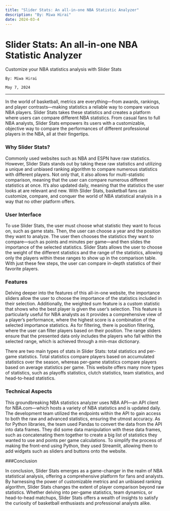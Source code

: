 ```yaml
---
title: "Slider Stats: An all-in-one NBA Statistic Analyzer"
description: "By: Miwa Hirai"
date: 2024-03-4
---
```


# Slider Stats: An all-in-one NBA Statistic Analyzer

<div>
    Customize your NBA statistics analysis with Slider Stats
    
    By: Miwa Hirai
    
    May 7, 2024
</div>

---

In the world of basketball, metrics are everything—from awards, rankings, and player contrasts—making statistics a reliable way to compare various NBA players. Slider Stats takes these statistics and creates a platform where users can compare different NBA statistics. From casual fans to full NBA analysts, Slider Stats empowers its users with a customizable, objective way to compare the performances of different professional players in the NBA, all at their fingertips. 

### Why Slider Stats?

Commonly used websites such as NBA and ESPN have raw statistics. However, Slider Stats stands out by taking these raw statistics and utilizing a unique and unbiased ranking algorithm to compare numerous statistics with different players. Not only that, it also allows for multi-statistic comparison, meaning that the user can compare numerous different statistics at once. It’s also updated daily, meaning that the statistics the user looks at are relevant and new. With Slider Stats, basketball fans can customize, compare, and conquer the world of NBA statistical analysis in a way that no other platform offers.

### User Interface

To use Slider Stats, the user must choose what statistic they want to focus on, such as game stats. Then, the user can choose a year and the position they want to analyze. The user then chooses the statistics they want to compare—such as points and minutes per game—and then slides the importance of the selected statistics. Slider Stats allows the user to choose the weight of the different statistics and the range of the statistics, allowing only the players within these ranges to show up in the comparison table. With just these few steps, the user can compare in-depth statistics of their favorite players. 

### Features

Delving deeper into the features of this all-in-one website, the importance sliders allow the user to choose the importance of the statistics included in their selection. Additionally, the weighted sum feature is a custom statistic that shows who the best player is given the user’s selection. This feature is particularly useful for NBA analysts as it provides a comprehensive view of a player’s performance, where the highest score is a combination of the selected importance statistics. As for filtering, there is position filtering, where the user can filter players based on their position. The range sliders ensure that the presented data only includes the players who fall within the selected range, which is achieved through a min-max dictionary. 

There are two main types of stats in Slider Stats: total statistics and per-game statistics. Total statistics compare players based on accumulated statistics over the season, whereas per-game statistics compare players based on average statistics per game. This website offers many more types of statistics, such as playoffs statistics, clutch statistics, team statistics, and head-to-head statistics.

### Technical Aspects

This groundbreaking NBA statistics analyzer uses NBA API—an API client for NBA.com—which hosts a variety of NBA statistics and is updated daily. The development team utilized the endpoints within the API to gain access to both the raw and advanced statistics, ensuring the utmost accuracy. As for Python libraries, the team used Pandas to convert the data from the API into data frames. They did some data manipulation with these data frames, such as concatenating them together to create a big list of statistics they wanted to use and points per game calculations. To simplify the process of making the front-end using Python, they used Streamlit, allowing them to add widgets such as sliders and buttons onto the website. 

###Conclusion

In conclusion, Slider Stats emerges as a game-changer in the realm of NBA statistical analysis, offering a comprehensive platform for fans and analysts. By harnessing the power of customizable metrics and an unbiased ranking algorithm, Slider Stats changes the extent of player comparison beyond raw statistics. Whether delving into per-game statistics, team dynamics, or head-to-head matchups, Slider Stats offers a wealth of insights to satisfy the curiosity of basketball enthusiasts and professional analysts alike.
